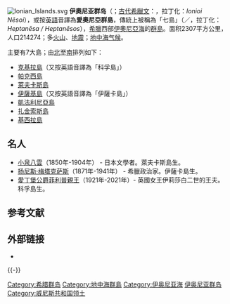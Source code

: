 {{coord|38|30|N|20|30|E|region:GR_type:isle|display=title}}
{{otheruses|伊奧尼亞群島區}}
[[File:Ionian_Islands.svg|thumb]]
'''伊奧尼亚群岛'''（{{lang-el|Ιόνια νησιά|Ionia nisia}}；[[古代希臘語|古代希臘文]]：{{lang|el|Ἰόνιοι Νῆσοι}}，拉丁化：''Ionioi Nēsoi''），或按[[英語|英語]]音譯為'''愛奧尼亞群島'''，傳統上被稱為「七島」（{{lang|el|Επτάνησα}}／{{lang|el|Επτάνησος}}，拉丁化：''Heptanēsa / Heptanēsos''），[[希臘|希臘]]西部[[伊奧尼亞海|伊奧尼亞海]]的[[群島|群島]]。面积2307平方公里，人口214274；多[[火山|火山]]、[[地震|地震]]；[[地中海气候|地中海气候]]。

主要有7大島；由[[北|北]]至[[南|南]]排列如下：
* [[克基拉島|克基拉島]]（又按英語音譯為「科孚島」）
* [[帕克西島|帕克西島]]
* [[萊夫卡斯島|萊夫卡斯島]]
* [[伊薩基島|伊薩基島]]（又按英語音譯為「伊薩卡島」）
* [[凱法利尼亞島|凱法利尼亞島]]
* [[扎金索斯島|扎金索斯島]]
* [[基西拉島|基西拉島]]

== 名人 ==
* [[小泉八雲|小泉八雲]]（1850年-1904年） - 日本文學者。萊夫卡斯島生。
* [[扬尼斯·梅塔克萨斯|扬尼斯·梅塔克萨斯]]（1871年-1941年） - 希臘政治家。伊薩卡島生。
* [[菲利普親王_(愛丁堡公爵)|愛丁堡公爵菲利普親王]]（1921年-2021年）- 英國女王伊莉莎白二世的王夫。科孚島生。

== 参考文献 ==
{{Reflist}}

== 外部链接 ==
* {{Commons category-inline|Ionian Islands}}

{{-}}
{{希臘各區首府}}

{{DEFAULTSORT:Ionianisia}}
[[Category:希腊群岛|Category:希腊群岛]]
[[Category:地中海群島|Category:地中海群島]]
[[Category:伊奥尼亚海|Category:伊奥尼亚海]]
[[Category:伊奥尼亚群岛|]]
[[Category:威尼斯共和国领土|Category:威尼斯共和国领土]]